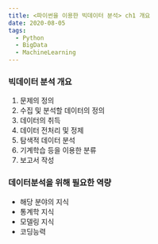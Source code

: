 ```yaml
---
title: <파이썬을 이용한 빅데이터 분석> ch1 개요
date: 2020-08-05
tags:
  - Python
  - BigData
  - MachineLearning
---
```


### 빅데이터 분석 개요

1. 문제의 정의
2. 수집 및 분석할 데이터의 정의
3. 데이터의 취득
4. 데이터 전처리 및 정제
5. 탐색적 데이터 분석
6. 기계학습 등을 이용한 분류
7. 보고서 작성

### 데이터분석을 위해 필요한 역량

- 해당 분야의 지식
- 통계학 지식
- 모델링 지식
- 코딩능력